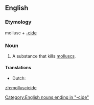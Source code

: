 ==English==

===Etymology===
mollusc + [[-cide]]

===Noun===
{{en-noun}}

# A substance that kills [[mollusc]]s.

====Translations====
* Dutch: {{t+|nl|slakkenbestrijdingsmiddel}}

[[Category:English nouns ending in "-cide"]]

[[zh:molluscicide]]